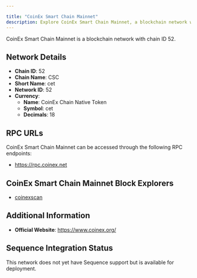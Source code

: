 ```yaml
---

title: "CoinEx Smart Chain Mainnet"
description: Explore CoinEx Smart Chain Mainnet, a blockchain network with chain ID 52. Learn about its native currency, CoinEx Chain Native Token, and how to interact with the network.
---
```




CoinEx Smart Chain Mainnet is a blockchain network with chain ID 52.

## Network Details

- **Chain ID**: 52
- **Chain Name**: CSC
- **Short Name**: cet
- **Network ID**: 52
- **Currency**: 
  - **Name**: CoinEx Chain Native Token
  - **Symbol**: cet
  - **Decimals**: 18

## RPC URLs

CoinEx Smart Chain Mainnet can be accessed through the following RPC endpoints:

- https://rpc.coinex.net

## CoinEx Smart Chain Mainnet Block Explorers

- [coinexscan](https://www.coinex.net)

## Additional Information

- **Official Website**: https://www.coinex.org/

## Sequence Integration Status

This network does not yet have Sequence support but is available for deployment.
